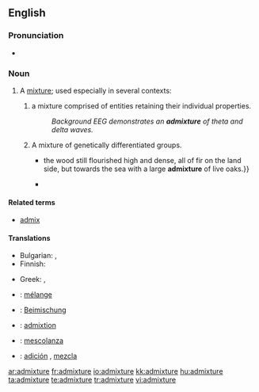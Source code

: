 ==English==

===Pronunciation===
* {{audio|en-us-admixture.ogg|Audio (US)}}

===Noun===
{{en-noun}}

# A [[mixture]]; used especially in several contexts:
## {{context|epilepsy}} a mixture comprised of entities retaining their individual properties.
##: ''Background EEG demonstrates an '''admixture''' of theta and delta waves.''
## A mixture of genetically differentiated groups.
##* {{quote-book|year=1883|author=[[w:Robert Louis Stevenson|Robert Louis Stevenson]]|title=[[w:Treasure Island|Treasure Island]]|passage= {{...}} the wood still flourished high and dense, all of fir on the land side, but towards the sea with a large '''admixture''' of live oaks.}}
##* {{quote-book|year=1928|title=The Curse of Yig|author=H. P. Lovecraft and Zealia Bishop|passage=Both were lean, raw-boned specimens; the man tall, sandy, and grey-eyed, and the woman short and rather dark, with a black straightness of hair suggesting a slight Indian admixture.}}

====Related terms====
*[[admix]]

====Translations====
{{trans-top|mixture}}
* Bulgarian: {{t|bg|смес}},  {{t|bg|примес}}
* Finnish: {{t-|fi|sekoitus}}
{{trans-mid}}
* Greek: {{t|el|πρόσμιξη|f|tr=prósmixi}}, {{t|el|σύμμιξη|f|tr=sýmmixi}}
{{trans-bottom}}

{{checktrans-top}}
* {{ttbc|French}}: [[mélange]]
* {{ttbc|German}}: [[Beimischung]]
* {{ttbc|Interlingua}}: [[admixtion]]
{{trans-mid}}
* {{ttbc|Italian}}: [[mescolanza]] {{f}}
* {{ttbc|Spanish}}: [[adición]] {{f}}, [[mezcla]] {{f}}
{{trans-bottom}}

[[ar:admixture]]
[[fr:admixture]]
[[io:admixture]]
[[kk:admixture]]
[[hu:admixture]]
[[ta:admixture]]
[[te:admixture]]
[[tr:admixture]]
[[vi:admixture]]